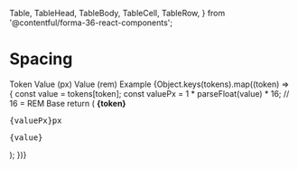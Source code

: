 
  Table,
  TableHead,
  TableBody,
  TableCell,
  TableRow,
} from '@contentful/forma-36-react-components';

# Spacing

<Table style={{ width: '100%' }}>
  <TableHead>
    <TableRow>
      <TableCell>Token</TableCell>
      <TableCell>Value (px)</TableCell>
      <TableCell>Value (rem)</TableCell>
      <TableCell>Example</TableCell>
    </TableRow>
  </TableHead>
  <TableBody>
    {Object.keys(tokens).map((token) => {
      const value = tokens[token];
      const valuePx = 1 * parseFloat(value) * 16; // 16 = REM Base
      return (
        <TableRow key={token}>
          <TableCell style={{ verticalAlign: 'middle' }}>
            <strong>{token}</strong>
          </TableCell>
          <TableCell style={{ verticalAlign: 'middle' }}>
            <pre>{valuePx}px</pre>
          </TableCell>
          <TableCell style={{ verticalAlign: 'middle' }}>
            <pre>{value}</pre>
          </TableCell>
          <TableCell style={{ verticalAlign: 'middle' }}>
            <div
              style={{
                width: value,
                height: value,
                background: '#3c80cf',
              }}
            />
          </TableCell>
        </TableRow>
      );
    })}
  </TableBody>
</Table>
